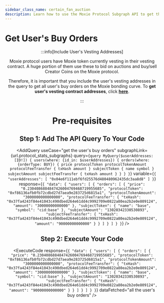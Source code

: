 ```yaml
---
sidebar_class_name: certain_fan_auction
description: Learn how to use the Moxie Protocol Subgraph API to get the user's buy orders.
---
```



# Get User's Buy Orders

<Header useCase="get the user's buy orders" apiName="Moxie Protocol Subgraph" />

:::info[Include User's Vesting Addresses]

Moxie protocol users have Moxie token currently vesting in their vesting contract. A huge portion of them use these to bid on auctions and buy/sell Creator Coins on the Moxie protocol.

Therefore, it is important that you include the user's vesting addresses in the query to get all user's buy orders on the Moxie bonding curve. To **get user's vesting contract addresses**, click [**here**](../vesting/01-get-users-vesting-contract-addresses.mdx).

:::

# Pre-requisites

<Prerequisites apiName="Moxie Protocol Subgraph" />

## Step 1: Add The API Query To Your Code

<AddQuery
  useCase="get the user's buy orders"
  subgraphLink={url.protocol_stats_subgraphs}
  query={`query MyQuery($userAddresses: [ID!]) {
  users(where: {id_in: $userAddresses}) {
    orders(where: {orderType: BUY}) {
      price
      protocolToken
      protocolTokenAmount
      protocolFeeTransfer {
        txHash
        amount
      }
      subjectToken {
        name
        symbol
      }
      subjectAmount
      subjectFeeTransfer {
        txHash
        amount
      }
    }
  }
}`}
  variable={`{
  "userAddresses": [
    "0x04e6f111ebf6fd25576d480480962435dc3aa8d8"
  ]
}`}
  response={`{
  "data": {
    "users": [
      {
        "orders": [
          {
            "price": "0.2304086884847426004769468719955685",
            "protocolToken": "0xf86136afb0fb72cdbd27d7aea9e283725d6815a1",
            "protocolTokenAmount": "3000000000000000",
            "protocolFeeTransfer": {
              "txHash": "0x37fa4243f84e41043c490dbed264e61dd4c9992709e0822a80ea2b2e0e809124",
              "amount": "30000000000000"
            },
            "subjectToken": {
              "name": "base",
              "symbol": "cid:base"
            },
            "subjectAmount": "13020342330530893",
            "subjectFeeTransfer": {
              "txHash": "0x37fa4243f84e41043c490dbed264e61dd4c9992709e0822a80ea2b2e0e809124",
              "amount": "90000000000000"
            }
          }
        ]
      }
    ]
  }
}`}
/>

## Step 2: Execute Your Code

<ExecuteCode
  response={`{
  "data": {
    "users": [
      {
        "orders": [
          {
            "price": "0.2304086884847426004769468719955685",
            "protocolToken": "0xf86136afb0fb72cdbd27d7aea9e283725d6815a1",
            "protocolTokenAmount": "3000000000000000",
            "protocolFeeTransfer": {
              "txHash": "0x37fa4243f84e41043c490dbed264e61dd4c9992709e0822a80ea2b2e0e809124",
              "amount": "30000000000000"
            },
            "subjectToken": {
              "name": "base",
              "symbol": "cid:base"
            },
            "subjectAmount": "13020342330530893",
            "subjectFeeTransfer": {
              "txHash": "0x37fa4243f84e41043c490dbed264e61dd4c9992709e0822a80ea2b2e0e809124",
              "amount": "90000000000000"
            }
          }
        ]
      }
    ]
  }
}`}
  dataFetched="all the user's buy orders"
/>

<DeveloperSupport />
